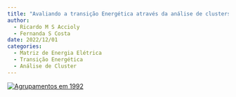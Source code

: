 ```yaml
---
title: "Avaliando a transição Energética através da análise de clusters das matrizes de energia elétrica de 40 países"
author:
  - Ricardo M S Accioly
  - Fernanda S Costa
date: 2022/12/01
categories: 
  - Matriz de Energia Elétrica
  - Transição Energética
  - Análise de Cluster
---
```


[![Agrupamentos em 1992](images/artigo2.png)](https://www.e-publicacoes.uerj.br/index.php/cadest/article/view/71319)
